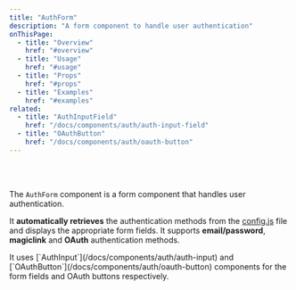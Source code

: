 ```yaml
---
title: "AuthForm"
description: "A form component to handle user authentication"
onThisPage:
  - title: "Overview"
    href: "#overview"
  - title: "Usage"
    href: "#usage"
  - title: "Props"
    href: "#props"
  - title: "Examples"
    href: "#examples"
related:
  - title: "AuthInputField"
    href: "/docs/components/auth/auth-input-field"
  - title: "OAuthButton"
    href: "/docs/components/auth/oauth-button"
---
```


<div id="overview" />

<br/>

<div className="flex flex-col w-full items-center justify-center gap-8">
</div>

<br />

The `AuthForm` component is a form component that handles user authentication.

It **automatically retrieves** the authentication methods from the [config.js](/docs/features/config) file and displays the
appropriate form fields. It supports **email/password**, **magiclink** and **OAuth** authentication methods.

<Callout>
    It uses [`AuthInput`](/docs/components/auth/auth-input) and [`OAuthButton`](/docs/components/auth/oauth-button) components for the form fields and OAuth buttons respectively.
</Callout>

<br/>

